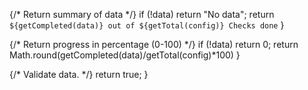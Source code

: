 
{/* Return summary of data */}
	if (!data)
		return "No data";
  return `${getCompleted(data)} out of ${getTotal(config)} Checks done`
}

{/* Return progress in percentage (0-100) */}
	if (!data)
		return 0;
  return Math.round(getCompleted(data)/getTotal(config)*100)
}

{/* Validate data. */}
  return true;
}

